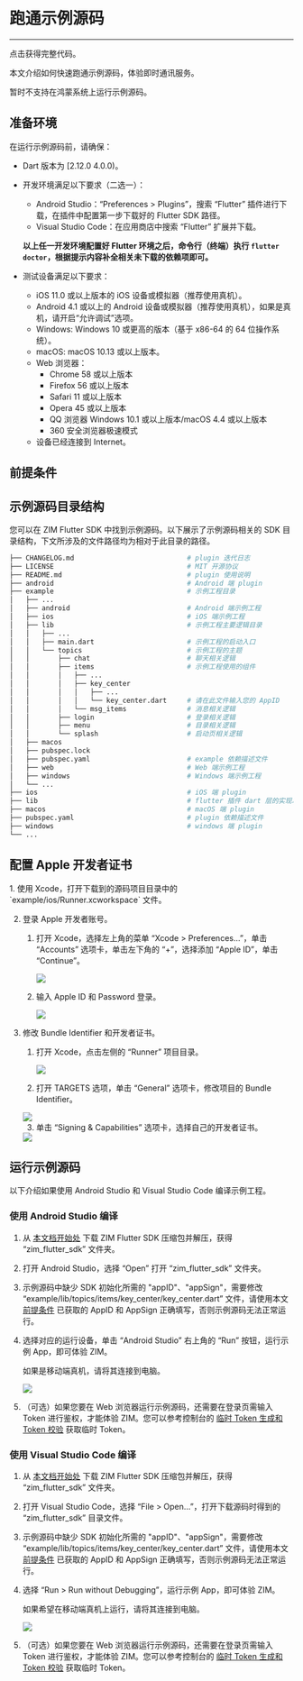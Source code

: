 

# 跑通示例源码

---

<Card title="示例源码" href="https://github.com/zegoim/zim_flutter_sdk" target="_blank">点击获得完整代码。</Card>

本文介绍如何快速跑通示例源码，体验即时通讯服务。

<Warning title="注意">
暂时不支持在鸿蒙系统上运行示例源码。
</Warning>

## 准备环境

在运行示例源码前，请确保：
- Dart 版本为 [2.12.0 4.0.0)。
- 开发环境满足以下要求（二选一）：
    - Android Studio：“Preferences > Plugins”，搜索 “Flutter” 插件进行下载，在插件中配置第一步下载好的 Flutter SDK 路径。
    - Visual Studio Code：在应用商店中搜索 “Flutter” 扩展并下载。
         
    **以上任一开发环境配置好 Flutter 环境之后，命令行（终端）执行 `flutter doctor`，根据提示内容补全相关未下载的依赖项即可。**
  
- 测试设备满足以下要求：
    - iOS 11.0 或以上版本的 iOS 设备或模拟器（推荐使用真机）。
    - Android 4.1 或以上的 Android 设备或模拟器（推荐使用真机），如果是真机，请开启“允许调试”选项。
    - Windows: Windows 10 或更高的版本（基于 x86-64 的 64 位操作系统）。
    - macOS: macOS 10.13 或以上版本。
    - Web 浏览器：
        - Chrome 58 或以上版本
        - Firefox 56 或以上版本
        - Safari 11 或以上版本
        - Opera 45 或以上版本
        - QQ 浏览器 Windows 10.1 或以上版本/macOS 4.4 或以上版本
        - 360 安全浏览器极速模式
     - 设备已经连接到 Internet。

## 前提条件


<Content />
<Content1 />


## 示例源码目录结构

您可以在 ZIM Flutter SDK 中找到示例源码。以下展示了示例源码相关的 SDK 目录结构，下文所涉及的文件路径均为相对于此目录的路径。

```bash
├── CHANGELOG.md                            # plugin 迭代日志
├── LICENSE                                 # MIT 开源协议
├── README.md                               # plugin 使用说明
├── android                                 # Android 端 plugin
├── example                                 # 示例工程目录
│   ├── ...                           
│   ├── android                             # Android 端示例工程
│   ├── ios                                 # iOS 端示例工程
│   ├── lib                                 # 示例工程主要逻辑目录
│   │   ├── ...
│   │   ├── main.dart                       # 示例工程的启动入口
│   │   └── topics                          # 示例工程的主题
│   │       ├── chat                        # 聊天相关逻辑
│   │       ├── items                       # 示例工程使用的组件
│   │       │   ├── ...
│   │       │   ├── key_center
│   │       │   │   ├── ...
│   │       │   │   └── key_center.dart     # 请在此文件输入您的 AppID
│   │       │   └── msg_items               # 消息相关逻辑
│   │       ├── login                       # 登录相关逻辑
│   │       ├── menu                        # 目录相关逻辑
│   │       └── splash                      # 启动页相关逻辑
│   ├── macos
│   ├── pubspec.lock
│   ├── pubspec.yaml                        # example 依赖描述文件
│   ├── web                                 # Web 端示例工程
│   ├── windows                             # Windows 端示例工程
│   └── ...
├── ios                                     # iOS 端 plugin      
├── lib                                     # flutter 插件 dart 层的实现以及头文件
├── macos                                   # macOS 端 plugin
├── pubspec.yaml                            # plugin 依赖描述文件
├── windows                                 # windows 端 plugin
└── ...
```

## 配置 Apple 开发者证书

<Accordion title="（可选）如果您需要在 iOS 真机上运行示例 App，请参考本步骤配置你的 Apple 开发证书" defaultOpen="false">
1. 使用 Xcode，打开下载到的源码项目目录中的 `example/ios/Runner.xcworkspace` 文件。

2. 登录 Apple 开发者账号。

    1. 打开 Xcode，选择左上角的菜单 “Xcode > Preferences...”，单击 “Accounts” 选项卡，单击左下角的 “+”，选择添加 “Apple ID”，单击 “Continue”。

        <Frame width="512" height="auto" caption=""><img src="https://storage.zego.im/sdk-doc/Pics/iOS/ZegoExpressEngine/Common/xcode-account.png" /></Frame>

    2. 输入 Apple ID 和 Password 登录。

        <Frame width="512" height="auto" caption=""><img src="https://storage.zego.im/sdk-doc/Pics/iOS/ZegoExpressEngine/Common/xcode-login-apple-id.png" /></Frame>

3. 修改 Bundle Identifier 和开发者证书。

    1. 打开 Xcode，点击左侧的 “Runner” 项目目录。

        <Frame width="512" height="auto" caption=""><img src="https://storage.zego.im/sdk-doc/Pics/Flutter/ZegoExpressEngine/flutter-xcode-select-project.png" /></Frame>

    2. 打开 TARGETS 选项，单击 “General” 选项卡，修改项目的 Bundle Identifier。

      <Frame width="512" height="auto" caption="">
        <img src="https://storage.zego.im/sdk-doc/Pics/ZIM/flutter/run_example_demo_2.png" />
      </Frame>

    3. 单击 “Signing & Capabilities” 选项卡，选择自己的开发者证书。

      <Frame width="512" height="auto" caption="">
        <img src="https://storage.zego.im/sdk-doc/Pics/ZIM/flutter/run_example_demo_3.png" />
      </Frame>

</Accordion>


## 运行示例源码

以下介绍如果使用 Android Studio 和 Visual Studio Code 编译示例工程。

### 使用 Android Studio 编译

1. 从 [本文档开始处](#跑通示例源码) 下载 ZIM Flutter SDK 压缩包并解压，获得 “zim_flutter_sdk” 文件夹。

2. 打开 Android Studio，选择 “Open” 打开 “zim_flutter_sdk” 文件夹。

3. 示例源码中缺少 SDK 初始化所需的 "appID"、"appSign"，需要修改 “example/lib/topics/items/key_center/key_center.dart” 文件，请使用本文 [前提条件](#前提条件) 已获取的 AppID 和 AppSign 正确填写，否则示例源码无法正常运行。

4. 选择对应的运行设备，单击 “Android Studio” 右上角的 “Run” 按钮，运行示例 App，即可体验 ZIM。

    <Note title="说明">

    如果是移动端真机，请将其连接到电脑。
    </Note>

    <Frame width="512" height="auto" caption=""><img src="https://storage.zego.im/sdk-doc/Pics/ZIM/flutter/run_example_demo_0.png" /></Frame>

5. （可选）如果您要在 Web 浏览器运行示例源码，还需要在登录页需输入 Token 进行鉴权，才能体验 ZIM。您可以参考控制台的 [临时 Token 生成和 Token 校验](https://doc-zh.zego.im/article/16309) 获取临时 Token。

### 使用 Visual Studio Code 编译

1. 从 [本文档开始处](#15225#demo_download) 下载 ZIM Flutter SDK 压缩包并解压，获得 “zim_flutter_sdk” 文件夹。

2. 打开 Visual Studio Code，选择 “File > Open...”，打开下载源码时得到的 “zim_flutter_sdk” 目录文件。

3. 示例源码中缺少 SDK 初始化所需的 "appID"、"appSign"，需要修改 “example/lib/topics/items/key_center/key_center.dart” 文件，请使用本文 [前提条件](#前提条件) 已获取的 AppID 和 AppSign 正确填写，否则示例源码无法正常运行。

4. 选择 “Run > Run without Debugging”，运行示例 App，即可体验 ZIM。

    <Note title="说明">

    如果希望在移动端真机上运行，请将其连接到电脑。
    </Note>

    <Frame width="512" height="auto" caption=""><img src="https://storage.zego.im/sdk-doc/Pics/ZIM/flutter/run_example_demo_1.png" /></Frame>

5. （可选）如果您要在 Web 浏览器运行示例源码，还需要在登录页需输入 Token 进行鉴权，才能体验 ZIM。您可以参考控制台的 [临时 Token 生成和 Token 校验](https://doc-zh.zego.im/article/16309) 获取临时 Token。
